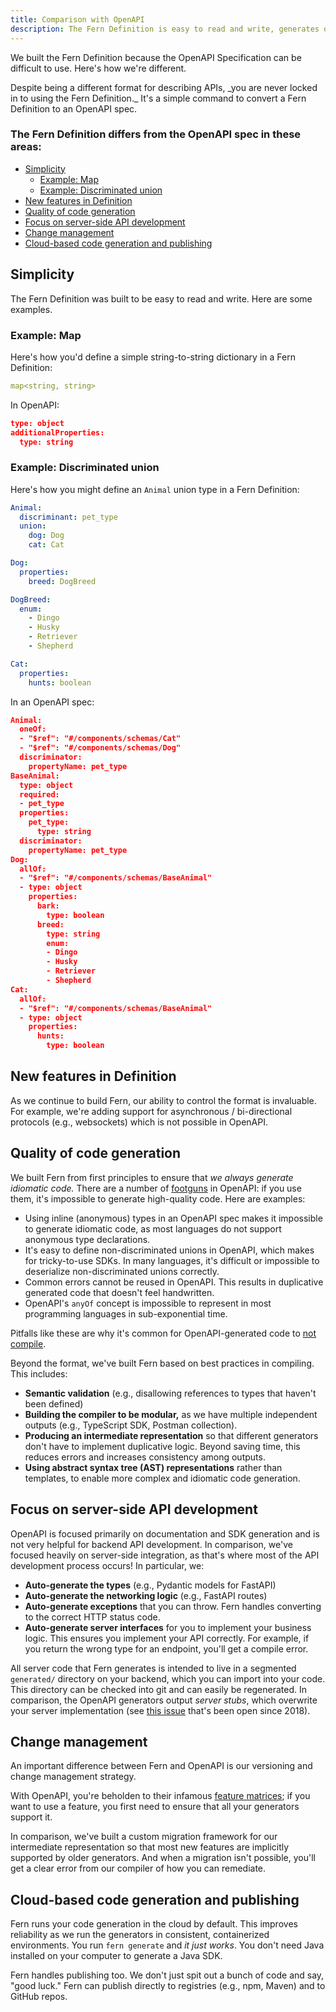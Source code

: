 ```yaml
---
title: Comparison with OpenAPI
description: The Fern Definition is easy to read and write, generates quality code, and supports WebSockets.
---
```



We built the Fern Definition because the OpenAPI Specification can be difficult to use. Here's how we're different.

<Info>
Despite being a different format for describing APIs, _you are never locked in to using the Fern Definition._ It's a simple command to convert a Fern Definition to an OpenAPI spec.
</Info>

### The Fern Definition differs from the OpenAPI spec in these areas:
 
- [Simplicity](#simplicity)
  - [Example: Map](#example-map)
  - [Example: Discriminated union](#example-discriminated-union)
- [New features in Definition](#new-features-in-definition)
- [Quality of code generation](#quality-of-code-generation)
- [Focus on server-side API development](#focus-on-server-side-api-development)
- [Change management](#change-management)
- [Cloud-based code generation and publishing](#cloud-based-code-generation-and-publishing)

## Simplicity

The Fern Definition was built to be easy to read and write. Here are some
examples.

### Example: Map

Here's how you'd define a simple string-to-string dictionary in a Fern Definition:

```yaml Fern example
map<string, string>
```

In OpenAPI:

```json OpenAPI example
type: object
additionalProperties:
  type: string
```

### Example: Discriminated union

Here's how you might define an `Animal` union type in a Fern Definition:

```yaml Fern example
Animal:
  discriminant: pet_type
  union:
    dog: Dog
    cat: Cat

Dog:
  properties:
    breed: DogBreed

DogBreed:
  enum:
    - Dingo
    - Husky
    - Retriever
    - Shepherd

Cat:
  properties:
    hunts: boolean
```

In an OpenAPI spec:

```json OpenAPI example
Animal:
  oneOf:
  - "$ref": "#/components/schemas/Cat"
  - "$ref": "#/components/schemas/Dog"
  discriminator:
    propertyName: pet_type
BaseAnimal:
  type: object
  required:
  - pet_type
  properties:
    pet_type:
      type: string
  discriminator:
    propertyName: pet_type
Dog:
  allOf:
  - "$ref": "#/components/schemas/BaseAnimal"
  - type: object
    properties:
      bark:
        type: boolean
      breed:
        type: string
        enum:
        - Dingo
        - Husky
        - Retriever
        - Shepherd
Cat:
  allOf:
  - "$ref": "#/components/schemas/BaseAnimal"
  - type: object
    properties:
      hunts:
        type: boolean
```

## New features in Definition

As we continue to build Fern, our ability to control the format is invaluable.
For example, we're adding support for asynchronous / bi-directional protocols
(e.g., websockets) which is not possible in OpenAPI.

## Quality of code generation

We built Fern from first principles to ensure that _we always generate
idiomatic code._ There are a number of [footguns](https://en.wiktionary.org/wiki/footgun) in OpenAPI: if you use them,
it's impossible to generate high-quality code. Here are examples:

- Using inline (anonymous) types in an OpenAPI spec makes it impossible to generate idiomatic
  code, as most languages do not support anonymous type declarations.
- It's easy to define non-discriminated unions in OpenAPI, which makes for
  tricky-to-use SDKs. In many languages, it's difficult or impossible to
  deserialize non-discriminated unions correctly.
- Common errors cannot be reused in OpenAPI.
  This results in duplicative generated code that doesn't feel handwritten.
- OpenAPI's `anyOf` concept is impossible to represent in most programming
  languages in sub-exponential time.

Pitfalls like these are why it's common for OpenAPI-generated code to
[not compile](https://github.com/OpenAPITools/openapi-generator/issues?q=is%3Aissue+%22doesn%27t+compile%22).

Beyond the format, we've built Fern based on best practices in compiling. This includes:

- **Semantic validation** (e.g., disallowing references to types that haven't been defined)
- **Building the compiler to be modular,** as we have multiple independent outputs
  (e.g., TypeScript SDK, Postman collection).
- **Producing an intermediate representation** so that different generators don't
  have to implement duplicative logic. Beyond saving time, this reduces errors and
  increases consistency among outputs.
- **Using abstract syntax tree (AST) representations** rather than templates, to enable more complex and
  idiomatic code generation.

## Focus on server-side API development

OpenAPI is focused primarily on documentation and SDK generation and is not very
helpful for backend API development. In comparison, we've focused heavily on
server-side integration, as that's where most of the API development process
occurs! In particular, we:

- **Auto-generate the types** (e.g., Pydantic models for FastAPI)
- **Auto-generate the networking logic** (e.g., FastAPI routes)
- **Auto-generate exceptions** that you can throw. Fern handles converting to the
  correct HTTP status code.
- **Auto-generate server interfaces** for you to implement your business logic.
  This ensures you implement your API correctly. For example, if you return the
  wrong type for an endpoint, you'll get a compile error.

All server code that Fern generates is intended to live in a segmented
`generated/` directory on your backend, which you can import into your code.
This directory can be checked into git and can easily be regenerated.
In comparison, the OpenAPI generators output _server stubs_, which
overwrite your server implementation (see [this issue](https://github.com/OpenAPITools/openapi-generator/issues/426)
that's been open since 2018).

## Change management

An important difference between Fern and OpenAPI is our versioning
and change management strategy.

With OpenAPI, you're beholden to their infamous [feature matrices](https://openapi-generator.tech/docs/generators/java#schema-support-feature); if you want to use a feature, you first need to ensure that all your generators support it.

In comparison, we've built a custom migration framework for our intermediate
representation so that most new features are implicitly supported by older
generators. And when a migration isn't possible, you'll get a clear error from
our compiler of how you can remediate.

## Cloud-based code generation and publishing

Fern runs your code generation in the cloud by default. This improves reliability as we
run the generators in consistent, containerized environments. You run `fern generate`
and _it just works_. You don't need Java installed on your computer to
generate a Java SDK.

Fern handles publishing too. We don't just spit out a bunch of code and say,
"good luck." Fern can publish directly to registries (e.g., npm, Maven) and to
GitHub repos.
